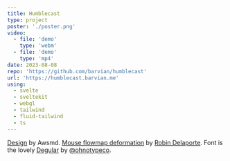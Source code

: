 ```yaml
---
title: Humblecast
type: project
poster: './poster.png'
video:
  - file: 'demo'
    type: 'webm'
  - file: 'demo'
    type: 'mp4'
date: 2023-08-08
repo: 'https://github.com/barvian/humblecast'
url: 'https://humblecast.barvian.me'
using:
  - svelte
  - sveltekit
  - webgl
  - tailwind
  - fluid-tailwind
  - ts
---
```


[Design](https://dribbble.com/shots/20522864-Podcast-Platform-Landing-Page-UI) by Awsmd.
[Mouse flowmap deformation](https://tympanus.net/codrops/2019/09/25/mouse-flowmap-deformation-with-ogl/) by [Robin Delaporte](https://robindelaporte.fr/).
Font is the lovely [Degular](https://ohnotype.co/fonts/degular) by [@ohnotypeco](https://x.com/ohnotypeco).
